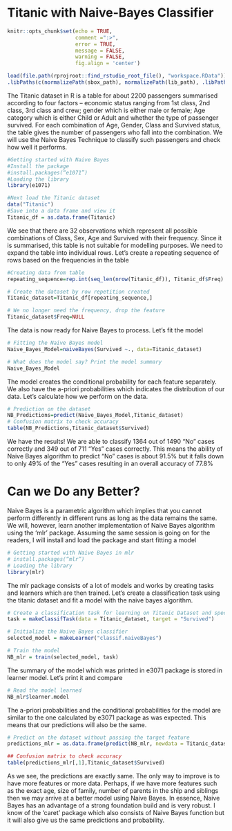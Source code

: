 # Titanic with Naive-Bayes Classifier

```r
knitr::opts_chunk$set(echo = TRUE, 
                      comment =":>", 
                      error = TRUE, 
                      message = FALSE, 
                      warning = FALSE,
                      fig.align = 'center')
```

```r
load(file.path(rprojroot::find_rstudio_root_file(), "workspace.RData"))
.libPaths(c(normalizePath(sbox_path), normalizePath(lib_path), .libPaths()))
```

The Titanic dataset in R is a table for about 2200 passengers summarised according to four factors – economic status ranging from 1st class, 2nd class, 3rd class and crew; gender which is either male or female; Age category which is either Child or Adult and whether the type of passenger survived. For each combination of Age, Gender, Class and Survived status, the table gives the number of passengers who fall into the combination. We will use the Naive Bayes Technique to classify such passengers and check how well it performs. 

```r
#Getting started with Naive Bayes
#Install the package
#install.packages(“e1071”)
#Loading the library
library(e1071)

#Next load the Titanic dataset
data("Titanic")
#Save into a data frame and view it
Titanic_df = as.data.frame(Titanic)
```

We see that there are 32 observations which represent all possible combinations of Class, Sex, Age and Survived with their frequency. Since it is summarised, this table is not suitable for modelling purposes. We need to expand the table into individual rows. Let’s create a repeating sequence of rows based on the frequencies in the table

```r
#Creating data from table
repeating_sequence=rep.int(seq_len(nrow(Titanic_df)), Titanic_df$Freq) #This will repeat each combination equal to the frequency of each combination

# Create the dataset by row repetition created
Titanic_dataset=Titanic_df[repeating_sequence,]

# We no longer need the frequency, drop the feature
Titanic_dataset$Freq=NULL
```

The data is now ready for Naive Bayes to process. Let’s fit the model

```r
# Fitting the Naive Bayes model
Naive_Bayes_Model=naiveBayes(Survived ~., data=Titanic_dataset)

# What does the model say? Print the model summary
Naive_Bayes_Model
```

The model creates the conditional probability for each feature separately. We also have the a-priori probabilities which indicates the distribution of our data. Let’s calculate how we perform on the data.

```r
# Prediction on the dataset
NB_Predictions=predict(Naive_Bayes_Model,Titanic_dataset)
# Confusion matrix to check accuracy
table(NB_Predictions,Titanic_dataset$Survived)
```

We have the results! We are able to classify 1364 out of 1490 “No” cases correctly and 349 out of 711 “Yes” cases correctly. This means the ability of Naive Bayes algorithm to predict “No” cases is about 91.5% but it falls down to only 49% of the “Yes” cases resulting in an overall accuracy of 77.8%

# Can we Do any Better?
Naive Bayes is a parametric algorithm which implies that you cannot perform differently in different runs as long as the data remains the same. We will, however, learn another implementation of Naive Bayes algorithm using the ‘mlr’ package. Assuming the same session is going on for the readers, I will install and load the package and start fitting a model

```r
# Getting started with Naive Bayes in mlr
# install.packages(“mlr”)
# Loading the library
library(mlr)
```

The mlr package consists of a lot of models and works by creating tasks and learners which are then trained. Let’s create a classification task using the titanic dataset and fit a model with the naive bayes algorithm.

```r
# Create a classification task for learning on Titanic Dataset and specify the target feature
task = makeClassifTask(data = Titanic_dataset, target = "Survived")

# Initialize the Naive Bayes classifier
selected_model = makeLearner("classif.naiveBayes")

# Train the model
NB_mlr = train(selected_model, task)
```

The summary of the model which was printed in e3071 package is stored in learner model. Let’s print it and compare

```r
# Read the model learned  
NB_mlr$learner.model
```

The a-priori probabilities and the conditional probabilities for the model are similar to the one calculated by e3071 package as was expected. This means that our predictions will also be the same.

```r
# Predict on the dataset without passing the target feature
predictions_mlr = as.data.frame(predict(NB_mlr, newdata = Titanic_dataset[,1:3]))

## Confusion matrix to check accuracy
table(predictions_mlr[,1],Titanic_dataset$Survived)
```

As we see, the predictions are exactly same. The only way to improve is to have more features or more data. Perhaps, if we have more features such as the exact age, size of family, number of parents in the ship and siblings then we may arrive at a better model using Naive Bayes. In essence, Naive Bayes has an advantage of a strong foundation build and is very robust. I know of the ‘caret’ package which also consists of Naive Bayes function but it will also give us the same predictions and probability.


